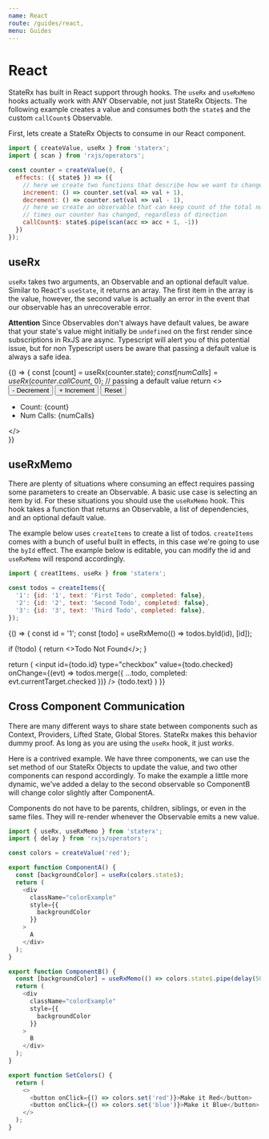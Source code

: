 ```yaml
---
name: React
route: /guides/react,
menu: Guides
---
```



# React

StateRx has built in React support through hooks. The `useRx` and `useRxMemo` hooks actually work with ANY Observable, not just StateRx Objects. The following example creates a value and consumes both the `state$` and the custom `callCount$` Observable.

First, lets create a StateRx Objects to consume in our React component.

```js
import { createValue, useRx } from 'staterx';
import { scan } from 'rxjs/operators';

const counter = createValue(0, {
  effects: ({ state$ }) => ({
    // here we create two functions that describe how we want to change our value
    increment: () => counter.set(val => val + 1),
    decrement: () => counter.set(val => val - 1),
    // here we create an observable that can keep count of the total number of
    // times our counter has changed, regardless of direction
    callCount$: state$.pipe(scan(acc => acc + 1, -1))
  })
});
```
## useRx

`useRx` takes two arguments, an Observable and an optional default value. Similar to React's `useState`, it returns an array. The first item in the array is the value, however, the second value is actually an error in the event that our observable has an unrecoverable error.

**Attention** Since Observables don't always have default values, be aware that your state's value might initially be `undefined` on the first render since subscriptions in RxJS are async. Typescript will alert you of this potential issue, but for non Typescript users be aware that passing a default value is always a safe idea.

<Playground>{() => {
  const [count] = useRx(counter.state$);
  const [numCalls] = useRx(counter.callCount$, 0); // passing a default value
  return <>
    <button onClick={counter.decrement}>
      - Decrement
    </button>
    <button onClick={counter.increment}>
      + Increment
    </button>
    <button onClick={counter.reset}>
      Reset
    </button>
    <ul>
      <li>Count: {count}</li>
      <li>Num Calls: {numCalls}</li>
    </ul>
  </>  
}}</Playground>

## useRxMemo

There are plenty of situations where consuming an effect requires passing some parameters to create an Observable. A basic use case is selecting an item by id. For these situations you should use the `useRxMemo` hook. This hook takes a function that returns an Observable, a list of dependencies, and an optional default value.

The example below uses `createItems` to create a list of todos. `createItems` comes with a bunch of useful built in effects, in this case we're going to use the `byId` effect. The example below is editable, you can modify the id and `useRxMemo` will respond accordingly.

```js
import { creatItems, useRx } from 'staterx';

const todos = createItems({
  '1': {id: '1', text: 'First Todo', completed: false},
  '2': {id: '2', text: 'Second Todo', completed: false},
  '3': {id: '3', text: 'Third Todo', completed: false},
});
```

<Playground>{() => {
  const id = '1';
  const [todo] = useRxMemo(() => todos.byId(id), [id]);
  
  if (!todo) {
    return <>Todo Not Found</>;
  }
  
  return (
    <label htmlFor={todo.id}>
      <input
        id={todo.id}
        type="checkbox"
        value={todo.checked}
        onChange={(evt) => todos.merge({
          ...todo,
          completed: evt.currentTarget.checked
        })}
      />
      {todo.text}
    </label>
  )
}}</Playground>

## Cross Component Communication

There are many different ways to share state between components such as Context, Providers, Lifted State, Global Stores. StateRx makes this behavior dummy proof. As long as you are using the `useRx` hook, it just *works*. 

Here is a contrived example. We have three components, we can use the set method of our StateRx Objects to update the value, and two other components can respond accordingly. To make the example a little more dynamic, we've added a delay to the second observable so ComponentB will change color slightly after ComponentA.

Components do not have to be parents, children, siblings, or even in the same files. They will re-render whenever the Observable emits a new value.

```js
import { useRx, useRxMemo } from 'staterx';
import { delay } from 'rxjs/operators';

const colors = createValue('red');

export function ComponentA() {
  const [backgroundColor] = useRx(colors.state$);
  return (
    <div
      className="colorExample"
      style={{
        backgroundColor
      }}
    >
      A
    </div>
  );
}

export function ComponentB() {
  const [backgroundColor] = useRxMemo(() => colors.state$.pipe(delay(500)), []);
  return (
    <div
      className="colorExample"
      style={{
        backgroundColor
      }}
    >
      B
    </div>
  );
}

export function SetColors() {
  return (
    <>
      <button onClick={() => colors.set('red')}>Make it Red</button>
      <button onClick={() => colors.set('blue')}>Make it Blue</button>
    </>
  );
}
```

<Playground>
  <SetColors />
  <ComponentA />
  <ComponentB />
</Playground>